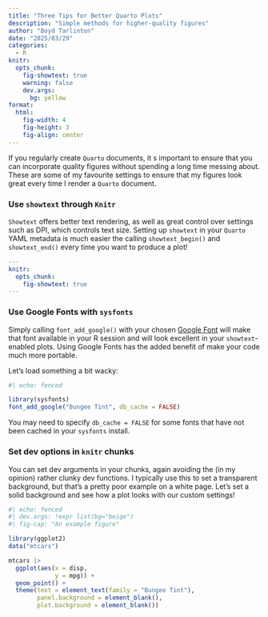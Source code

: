 ```yaml
---
title: "Three Tips for Better Quarto Plots"
description: "Simple methods for higher-quality figures"
author: "Boyd Tarlinton"
date: "2025/03/29"
categories:
  - R
knitr:
  opts_chunk: 
    fig-showtext: true
    warning: false
    dev.args:
      bg: yellow
format: 
  html:
    fig-width: 4
    fig-height: 3
    fig-align: center
---
```


If you regularly create `Quarto` documents, it s important to ensure that you 
can incorporate quality figures without spending a long time messing about. 
These are some of my favourite settings to ensure that my figures look great 
every time I render a `Quarto` document.

### Use `showtext` through `Knitr`

`Showtext` offers better text rendering, as well as great control over settings 
such as DPI, which controls text size. Setting up `showtext` in your `Quarto` 
YAML metadata is much easier the calling `showtext_begin()` and `showtext_end()`
every time you want to produce a plot!

```yaml
---
knitr:
  opts_chunk: 
    fig-showtext: true
---
```

### Use Google Fonts with `sysfonts`

Simply calling `font_add_google()` with your chosen 
[Google Font](https://fonts.google.com/) will make that font available in your R
session and will look excellent in your `showtext`-enabled plots. Using Google 
Fonts has the added benefit of make your code much more portable.

Let's load something a bit wacky:

```r
#| echo: fenced

library(sysfonts)
font_add_google("Bungee Tint", db_cache = FALSE)
```

::: {.column-margin}
You may need to specify `db_cache = FALSE` for some fonts that have not been 
cached in your `sysfonts` install.
:::

### Set dev options in `knitr` chunks

You can set dev arguments in your chunks, again avoiding the (in my opinion) 
rather clunky dev functions. I typically use this to set a transparent 
background, but that's a pretty poor example on a white page. Let's set a solid
background and see how a plot looks with our custom settings!

```r
#| echo: fenced
#| dev.args: !expr list(bg="beige")
#| fig-cap: "An example figure"

library(ggplot2)
data("mtcars")

mtcars |>
  ggplot(aes(x = disp,
             y = mpg)) +
  geom_point() +
  theme(text = element_text(family = "Bungee Tint"),
        panel.background = element_blank(),
        plot.background = element_blank())
```
